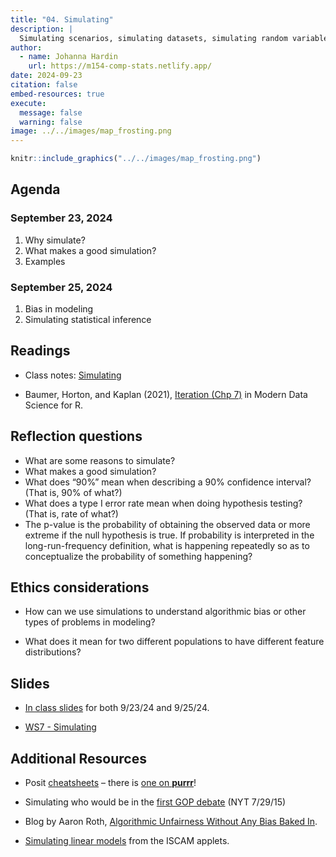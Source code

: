 ```yaml
---
title: "04. Simulating"
description: |
  Simulating scenarios, simulating datasets, simulating random variables.
author:
  - name: Johanna Hardin
    url: https://m154-comp-stats.netlify.app/  
date: 2024-09-23
citation: false
embed-resources: true
execute: 
  message: false
  warning: false
image: ../../images/map_frosting.png
---
```


```r
knitr::include_graphics("../../images/map_frosting.png")
```



## Agenda <i class="fas fa-calendar-alt" target="_blank"></i>

### September 23, 2024

1. Why simulate?
2. What makes a good simulation?
3. Examples



### September 25, 2024

1. Bias in modeling
2. Simulating statistical inference

## Readings <i class="fas fa-book-open"></i> 

* Class notes: <a href = "https://st47s.com/Math154/Notes/04-simulating.html" target= "_blank">Simulating</a>

* Baumer, Horton, and Kaplan (2021), <a href = "https://mdsr-book.github.io/mdsr3e/07-iteration.html" target = "_blank">Iteration (Chp 7)</a> in Modern Data Science for R.


## Reflection questions <i class="fas fa-lightbulb"></i>

* What are some reasons to simulate?
* What makes a good simulation?
* What does "90%" mean when describing a 90% confidence interval?   (That is, 90% of what?)
* What does a type I error rate mean when doing hypothesis testing?  (That is, rate of what?)
* The p-value is the probability of obtaining the observed data or more extreme if the null hypothesis is true.  If probability is interpreted in the long-run-frequency definition, what is happening repeatedly  so as to conceptualize the probability of something happening?

## Ethics considerations <i class="fas fa-balance-scale"></i> 

* How can we use simulations to understand algorithmic bias or other types of problems in modeling?

* What does it mean for two different populations to have different feature distributions?

## Slides <i class="fas fa-desktop"></i> 


* <a href = "https://m154-comp-stats.netlify.app/slides/2024-09-23-simulating" target = "_blank">In class slides</a> for both 9/23/24 and 9/25/24.

* <a href = "https://m154-comp-stats.netlify.app/handout/ws7_m154_f24_sims.pdf" target = "_blank">WS7 - Simulating</a>


## Additional Resources <i class="fas fa-laptop"></i> 


* Posit <a href = "https://posit.co/resources/cheatsheets/" target = "_blank">cheatsheets</a> -- there is <a href = "https://rstudio.github.io/cheatsheets/html/purrr.html" target = "_blank">one on **purrr**</a>!

* Simulating who would be in the [first GOP debate](http://www.nytimes.com/interactive/2015/07/21/upshot/election-2015-the-first-gop-debate-and-the-role-of-chance.html)  (NYT 7/29/15)

* Blog by Aaron Roth, [Algorithmic Unfairness Without Any Bias Baked In](http://aaronsadventures.blogspot.com/2019/01/discussion-of-unfairness-in-machine.html).  

* [Simulating linear models](http://www.rossmanchance.com/applets/2021/regshuffle/regshuffle.htm) from the ISCAM applets.





